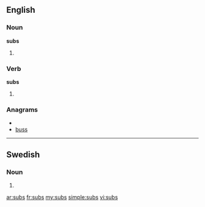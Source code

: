 ==English==

===Noun===
'''subs'''

# {{plural of|sub}}

===Verb===
'''subs'''

# {{third-person singular of|sub}}

===Anagrams===
* {{alphagram|bssu}}
* [[buss#English|buss]]

----

==Swedish==

===Noun===
{{infl|sv|noun form}}

# {{sv-noun-form-indef-gen|sub}}

[[ar:subs]]
[[fr:subs]]
[[my:subs]]
[[simple:subs]]
[[vi:subs]]